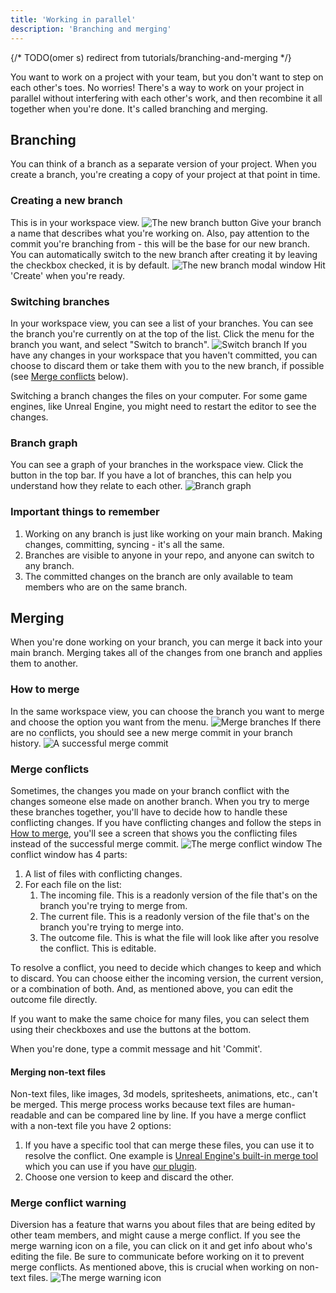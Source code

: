 ---
title: 'Working in parallel'
description: 'Branching and merging'
---

{/* TODO(omer s) redirect from tutorials/branching-and-merging */}

You want to work on a project with your team, but you don't want to step on each other's toes.
No worries! There's a way to work on your project in parallel without interfering with each other's work, and then recombine it all together when you're done.
It's called branching and merging.

## Branching
You can think of a branch as a separate version of your project. 
When you create a branch, you're creating a copy of your project at that point in time.

### Creating a new branch
<Steps>
  <Step title="Click the 'new branch' button'">
    This is in your workspace view.
    <img src="/images/branching-and-merging-create-new-branch-button.png" alt="The new branch button" />
  </Step>
  <Step title="Choose a branch name">
    Give your branch a name that describes what you're working on.
    Also, pay attention to the commit you're branching from - this will be the base for our new branch.
    You can automatically switch to the new branch after creating it by leaving the checkbox checked, it is by default.
    <img src="/images/branching-and-merging-create-new-branch-modal.png" alt="The new branch modal window" />
    Hit 'Create' when you're ready.
  </Step>
</Steps>

### Switching branches
In your workspace view, you can see a list of your branches.
You can see the branch you're currently on at the top of the list.
Click the menu for the branch you want, and select "Switch to branch".
<img src="/images/branching-and-merging-switch-branch.png" alt="Switch branch" />
If you have any changes in your workspace that you haven't committed, you can choose to discard them or take them with you to the new branch, if possible (see [Merge conflicts](#merge-conflicts) below).

Switching a branch changes the files on your computer. For some game engines, like Unreal Engine, you might need to restart the editor to see the changes.

### Branch graph
You can see a graph of your branches in the workspace view. Click the button in the top bar. If you have a lot of branches, this can help you understand how they relate to each other.
<img src="/images/branching-and-merging-branch-graph.png" alt="Branch graph" />

### Important things to remember
1. Working on any branch is just like working on your main branch. Making changes, committing, syncing - it's all the same.
2. Branches are visible to anyone in your repo, and anyone can switch to any branch.
3. The committed changes on the branch are only available to team members who are on the same branch.

## Merging
When you're done working on your branch, you can merge it back into your main branch.
Merging takes all of the changes from one branch and applies them to another.

### How to merge
In the same workspace view, you can choose the branch you want to merge and choose the option you want from the menu.
<img src="/images/branching-and-merging-merge.png" alt="Merge branches" />
If there are no conflicts, you should see a new merge commit in your branch history.
<img src="/images/branching-and-merging-a-new-merge-commit.png" alt="A successful merge commit" />

### Merge conflicts
Sometimes, the changes you made on your branch conflict with the changes someone else made on another branch.
When you try to merge these branches together, you'll have to decide how to handle these conflicting changes.
If you have conflicting changes and follow the steps in [How to merge](#how-to-merge), you'll see a screen that shows you the conflicting files instead of the successful merge commit.
<img src="/images/branching-and-merging-conflict-window.png" alt="The merge conflict window" />
The conflict window has 4 parts:
1. A list of files with conflicting changes.
2. For each file on the list:
    1. The incoming file. This is a readonly version of the file that's on the branch you're trying to merge from.
    2. The current file. This is a readonly version of the file that's on the branch you're trying to merge into.
    3. The outcome file. This is what the file will look like after you resolve the conflict. This is editable.

To resolve a conflict, you need to decide which changes to keep and which to discard. You can choose either the incoming version, the current version, or a combination of both.
And, as mentioned above, you can edit the outcome file directly.

If you want to make the same choice for many files, you can select them using their checkboxes and use the buttons at the bottom.

When you're done, type a commit message and hit 'Commit'.

#### Merging non-text files
Non-text files, like images, 3d models, spritesheets, animations, etc., can't be merged. This merge process works because text files are human-readable and can be compared line by line.
If you have a merge conflict with a non-text file you have 2 options:
1. If you have a specific tool that can merge these files, you can use it to resolve the conflict. One example is [Unreal Engine's built-in merge tool](/unreal/ue-plugin-merge-conflicts)
which you can use if you have [our plugin](/unreal/unreal-engine-plugin).
2. Choose one version to keep and discard the other.

### Merge conflict warning
Diversion has a feature that warns you about files that are being edited by other team members, and might cause a merge conflict.
If you see the merge warning icon on a file, you can click on it and get info about who's editing the file. Be sure to communicate before working on it to prevent merge conflicts.
As mentioned above, this is crucial when working on non-text files.
<img src="/images/branching-and-merging-merge-warning-icon.png" alt="The merge warning icon" />